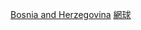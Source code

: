 {{Commons category|Tennis players from Bosnia and Herzegovina}}

[[Category:各國網球運動員|Bosnia and Herzegovina]]
[[Category:波斯尼亞和黑塞哥維那運動員|網球]]